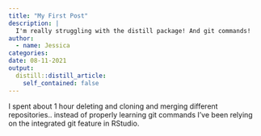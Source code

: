 ```yaml
---
title: "My First Post"
description: |
  I'm really struggling with the distill package! And git commands!
author:
  - name: Jessica
categories:
date: 08-11-2021
output:
  distill::distill_article:
    self_contained: false
---
```




I spent about 1 hour deleting and cloning and merging different repositories.. instead of properly learning git commands I've been relying on the integrated git feature in RStudio. 
